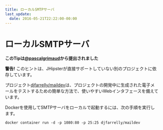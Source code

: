 ```yaml
---
title: ローカルSMTPサーバ
last_update:
  date: 2016-05-21T22:22:00-00:00
---
```


# ローカルSMTPサーバ

__このTipは[@pascalgrimaud](https://github.com/pascalgrimaud)から提出されました__

**警告!** このヒントは、JHipsterが直接サポートしていない別のプロジェクトに依存しています。

プロジェクト[djfarrelly/maildev](https://github.com/djfarrelly/MailDev)は、プロジェクトの開発中に生成された電子メールをテストするための簡単な方法で、使いやすいWebインタフェースを備えています。

Dockerを使用してSMTPサーバをローカルで起動するには、次の手順を実行します。

```shell
docker container run -d -p 1080:80 -p 25:25 djfarrelly/maildev
```
